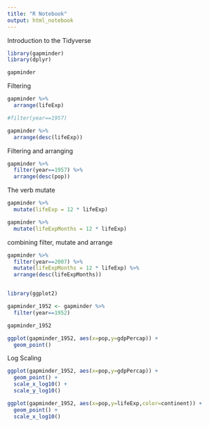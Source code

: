 ```yaml
---
title: "R Notebook"
output: html_notebook
---
```


Introduction to the Tidyverse

```r
library(gapminder)
library(dplyr)

gapminder
```
Filtering

```r

gapminder %>%
  arrange(lifeExp)

#filter(year==1957)

gapminder %>%
  arrange(desc(lifeExp))

```

Filtering and arranging

```r
gapminder %>%
  filter(year==1957) %>% 
  arrange(desc(pop))


```
The verb mutate

```r
gapminder %>%
  mutate(lifeExp = 12 * lifeExp)

gapminder %>%
  mutate(lifeExpMonths = 12 * lifeExp)
```
combining filter, mutate and arrange

```r
gapminder %>%
  filter(year==2007) %>%
  mutate(lifeExpMonths = 12 * lifeExp) %>%
  arrange(desc(lifeExpMonths))



```
```r
library(ggplot2)

gapminder_1952 <- gapminder %>%
  filter(year==1952)

gapminder_1952

ggplot(gapminder_1952, aes(x=pop,y=gdpPercap)) +
  geom_point()


```

Log Scaling

```r
ggplot(gapminder_1952, aes(x=pop,y=gdpPercap)) +
  geom_point() +
  scale_x_log10() +
  scale_y_log10()

```

```r
ggplot(gapminder_1952, aes(x=pop,y=lifeExp,color=continent)) +
  geom_point() +
  scale_x_log10()

```

